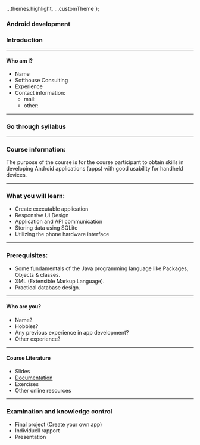 
  ...themes.highlight,
  ...customTheme
};


### Android development

### Introduction

---

#### Who am I?

- Name
- Softhouse Consulting
- Experience
- Contact information:
  - mail:
  <!-- - phone: think twice before you give them this :D -->
  - other:

---

### Go through syllabus

---

### Course information:

The purpose of the course is for the course participant to obtain
skills in developing Android applications (apps) with
good usability for handheld devices.

---

### What you will learn:

- Create executable application
- Responsive UI Design
- Application and API communication
- Storing data using SQLite
- Utilizing the phone hardware interface

---

### Prerequisites:

- Some fundamentals of the Java programming language like Packages, Objects & classes.
- XML (Extensible Markup Language).
- Practical database design.

---

#### Who are you?

- Name?
- Hobbies?
- Any previous experience in app development?
- Other experience?

---

#### Course Literature

- Slides
- <a href="https://developer.android.com/docs" target="_blank">
    Documentation
  </a>
- Exercises
- Other online resources

---

### Examination and knowledge control

- Final project (Create your own app)
- Individuell rapport
- Presentation

